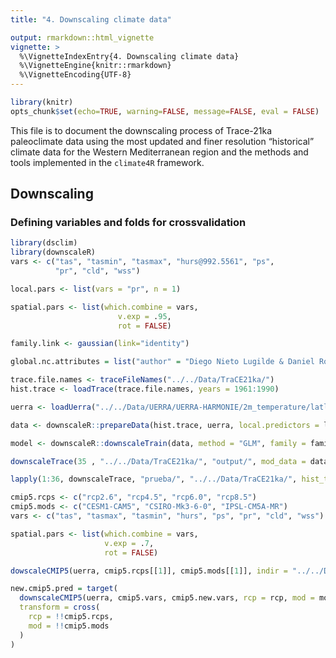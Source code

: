 ```yaml
---
title: "4. Downscaling climate data"

output: rmarkdown::html_vignette
vignette: >
  %\VignetteIndexEntry{4. Downscaling climate data} 
  %\VignetteEngine{knitr::rmarkdown}
  %\VignetteEncoding{UTF-8}
---
```


```r
library(knitr)
opts_chunk$set(echo=TRUE, warning=FALSE, message=FALSE, eval = FALSE)
```

This file is to document the downscaling process of Trace-21ka paleoclimate data using the most updated and finer resolution "historical" climate data for the Western Mediterranean region and the methods and tools implemented in the `climate4R` framework.

## Downscaling

### Defining variables and folds for crossvalidation
```r
library(dsclim)
library(downscaleR)
vars <- c("tas", "tasmin", "tasmax", "hurs@992.5561", "ps",
          "pr", "cld", "wss")

local.pars <- list(vars = "pr", n = 1)

spatial.pars <- list(which.combine = vars,
                        v.exp = .95,
                        rot = FALSE)

family.link <- gaussian(link="identity")

global.nc.attributes = list("author" = "Diego Nieto Lugilde & Daniel Romera Romera", "institution" = "Universidad de Cordoba", "email" = "bv2nilud@uco.es")
```

```r
trace.file.names <- traceFileNames("../../Data/TraCE21ka/")
hist.trace <- loadTrace(trace.file.names, years = 1961:1990)

uerra <- loadUerra("../../Data/UERRA/UERRA-HARMONIE/2m_temperature/latlon/1961-90_2m_temperature.nc", "tas")
```

```r
data <- downscaleR::prepareData(hist.trace, uerra, local.predictors = local.pars, spatial.predictors = spatial.pars)
```

```r
model <- downscaleR::downscaleTrain(data, method = "GLM", family = family.link, predict = TRUE)
```

```r
downscaleTrace(35 , "../../Data/TraCE21ka/", "output/", mod_data = data, model = model, global_nc_attributes = global.nc.attributes)
```

```r
lapply(1:36, downscaleTrace, "prueba/", "../../Data/TraCE21ka/", hist_trace = hist.trace, mod_data = data, model = model, global_nc_attributes = global.nc.attributes)
```

```r
cmip5.rcps <- c("rcp2.6", "rcp4.5", "rcp6.0", "rcp8.5")
cmip5.mods <- c("CESM1-CAM5", "CSIRO-Mk3-6-0", "IPSL-CM5A-MR")
vars <- c("tas", "tasmax", "tasmin", "hurs", "ps", "pr", "cld", "wss")

spatial.pars <- list(which.combine = vars,
                     v.exp = .7,
                     rot = FALSE)

dowscaleCMIP5(uerra, cmip5.rcps[[1]], cmip5.mods[[1]], indir = "../../Data/CMIP5/", outdir = "prueba/CMIP5/", method = "GLM", family_link = "gaussian", spatial_pars = spatial.pars, global_nc_attributes = global.nc.attributes)

new.cmip5.pred = target(
  downscaleCMIP5(uerra, cmip5.vars, cmip5.new.vars, rcp = rcp, mod = mod, cmip5.lon, cmip5.lat, "../../Data/CMIP5/dictionary.dic", "../../Data/CMIP5/", "../../Output/CMIP5/", local.var = "tasmin", spatial.pars = , method = "GLM", family.link, global.nc.attributes),
  transform = cross(
    rcp = !!cmip5.rcps,
    mod = !!cmip5.mods
  )
)
```

<!-- ![Bias summary histograms](figures/a3/a3_val_summary_histograms.png) -->
